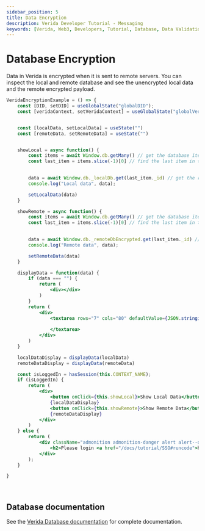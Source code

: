 ```yaml
---
sidebar_position: 5
title: Data Encryption
description: Verida Developer Tutorial - Messaging
keywords: [Verida, Web3, Developers, Tutorial, Database, Data Validation]
---
```



# Database Encryption 

Data in Verida is encrypted when it is sent to remote servers. 
You can inspect the local and remote database and see the unencrypted local data and the remote encrypted payload. 

```jsx live
VeridaEncryptionExample = () => {
    const [DID, setDID] = useGlobalState("globalDID");
    const [veridaContext, setVeridaContext] = useGlobalState("globalVeridaContext")


    const [localData, setLocalData] = useState("")
    const [remoteData, setRemoteData] = useState("")


    showLocal = async function() {
        const items = await Window.db.getMany() // get the database items
        const last_item = items.slice(-1)[0] // find the last item in the list
        

        data = await Window.db._localDb.get(last_item._id) // get the record
        console.log("Local data", data);

        setLocalData(data)
    }

    showRemote = async function() {
        const items = await Window.db.getMany() // get the database items
        const last_item = items.slice(-1)[0] // find the last item in the list
        

        data = await Window.db._remoteDbEncrypted.get(last_item._id) // get the record 
        console.log("Remote data", data);

        setRemoteData(data)
    }

    displayData = function(data) {
        if (data === "") {
            return (
                <div></div>
            )
        }
        return (
            <div>
                <textarea rows="7" cols="80" defaultValue={JSON.stringify(data)}>
                    
                </textarea>
            </div>
        )
    }

    localDataDisplay = displayData(localData)
    remoteDataDisplay = displayData(remoteData)

    const isLoggedIn = hasSession(this.CONTEXT_NAME);
    if (isLoggedIn) {
        return (
            <div>
                <button onClick={this.showLocal}>Show Local Data</button>
                {localDataDisplay}
                <button onClick={this.showRemote}>Show Remote Data</button>
                {remoteDataDisplay}
            </div>    
        )
    } else {
        return (
            <div className="admonition admonition-danger alert alert--danger">
                <h2>Please login <a href="/docs/tutorial/SSO#runcode">here</a></h2>
            </div>
        );
    }

}

```
<!-- this is a target so we can link to the end of the code block -->
<a name="runcode">&nbsp;</a>

## Database documentation

See the [Verida Database documentation](/client-sdk/data.md) for complete documentation. 